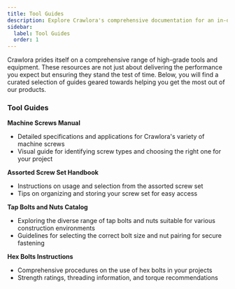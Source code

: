 ```yaml
---
title: Tool Guides
description: Explore Crawlora's comprehensive documentation for an in-depth look at our premium tools and construction services. 
sidebar:
  label: Tool Guides
  order: 1
---
```


Crawlora prides itself on a comprehensive range of high-grade tools and equipment. These resources are not just about delivering the performance you expect but ensuring they stand the test of time. Below, you will find a curated selection of guides geared towards helping you get the most out of our products.

### Tool Guides

**Machine Screws Manual**  
   - Detailed specifications and applications for Crawlora's variety of machine screws
   - Visual guide for identifying screw types and choosing the right one for your project

**Assorted Screw Set Handbook**  
   - Instructions on usage and selection from the assorted screw set
   - Tips on organizing and storing your screw set for easy access

**Tap Bolts and Nuts Catalog**  
   - Exploring the diverse range of tap bolts and nuts suitable for various construction environments
   - Guidelines for selecting the correct bolt size and nut pairing for secure fastening

**Hex Bolts Instructions**  
   - Comprehensive procedures on the use of hex bolts in your projects
   - Strength ratings, threading information, and torque recommendations